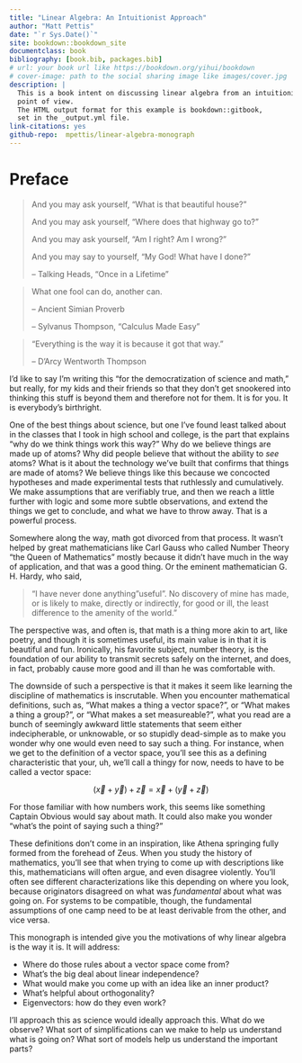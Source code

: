 ```yaml
--- 
title: "Linear Algebra: An Intuitionist Approach"
author: "Matt Pettis"
date: "`r Sys.Date()`"
site: bookdown::bookdown_site
documentclass: book
bibliography: [book.bib, packages.bib]
# url: your book url like https://bookdown.org/yihui/bookdown
# cover-image: path to the social sharing image like images/cover.jpg
description: |
  This is a book intent on discussing linear algebra from an intuitionist
  point of view.
  The HTML output format for this example is bookdown::gitbook,
  set in the _output.yml file.
link-citations: yes
github-repo:  mpettis/linear-algebra-monograph
---
```


# Preface

> And you may ask yourself, "What is that beautiful house?"
>
> And you may ask yourself, "Where does that highway go to?"
>
> And you may ask yourself, "Am I right? Am I wrong?"
>
> And you may say to yourself, "My God! What have I done?"
> 
> -- Talking Heads, "Once in a Lifetime"


> What one fool can do, another can.
>
> -- Ancient Simian Proverb
>
> -- Sylvanus Thompson, "Calculus Made Easy"


> "Everything is the way it is because it got that way."
> 
> -- D'Arcy Wentworth Thompson

I'd like to say I'm writing this "for the democratization of science and math," but really, for my kids and their friends so that they don't get snookered into thinking this stuff is beyond them and therefore not for them.  It is for you.  It is everybody's birthright.

One of the best things about science, but one I've found least talked about in the classes that I took in high school and college, is the part that explains "why do we think things work this way?"  Why do we believe things are made up of atoms?  Why did people believe that without the ability to *see* atoms?  What is it about the technology we've built that confirms that things are made of atoms?  We believe things like this because we concocted hypotheses and made experimental tests that ruthlessly and cumulatively.  We make assumptions that are verifiably true, and then we reach a little further with logic and some more subtle observations, and extend the things we get to conclude, and what we have to throw away.  That is a powerful process.

Somewhere along the way, math got divorced from that process.  It wasn't helped by great mathematicians like Carl Gauss who called Number Theory "the Queen of Mathematics" mostly because it didn't have much in the way of application, and that was a good thing.  Or the eminent mathematician G. H. Hardy, who said,

> "I have never done anything "useful". No discovery of mine has made, or is likely to make, directly or indirectly, for good or ill, the least difference to the amenity of the world."

The perspective was, and often is, that math is a thing more akin to art, like poetry, and though it is sometimes useful, its main value is in that it is beautiful and fun.  Ironically, his favorite subject, number theory, is the foundation of our ability to transmit secrets safely on the internet, and does, in fact, probably cause more good and ill than he was comfortable with.

The downside of such a perspective is that it makes it seem like learning the discipline of mathematics is inscrutable.  When you encounter mathematical definitions, such as, "What makes a thing a vector space?", or "What makes a thing a group?", or "What makes a set measureable?", what you read are a bunch of seemingly awkward little statements that seem either indecipherable, or unknowable, or so stupidly dead-simple as to make you wonder why one would even need to say such a thing.  For instance, when we get to the definition of a vector space, you'll see this as a defining characteristic that your, uh, we'll call a thingy for now, needs to have to be called a vector space:

$$ (\vec{x} + \vec{y}) + \vec{z} = \vec{x} + (\vec{y} + \vec{z}) $$

For those familiar with how numbers work, this seems like something Captain Obvious would say about math.  It could also make you wonder "what's the point of saying such a thing?"

These definitions don't come in an inspiration, like Athena springing fully formed from the forehead of Zeus.  When you study the history of mathematics, you'll see that when trying to come up with descriptions like this, mathematicians will often argue, and even disagree violently.  You'll often see different characterizations like this depending on where you look, because originators disagreed on what was *fundamental* about what was going on.  For systems to be compatible, though, the fundamental assumptions of one camp need to be at least derivable from the other, and vice versa.

This monograph is intended give you the motivations of why linear algebra is the way it is.  It will address:

- Where do those rules about a vector space come from?
- What's the big deal about linear independence?
- What would make you come up with an idea like an inner product?
- What's helpful about orthogonality?
- Eigenvectors: how do they even work?

I'll approach this as science would ideally approach this.  What do we observe?  What sort of simplifications can we make to help us understand what is going on?  What sort of models help us understand the important parts?


